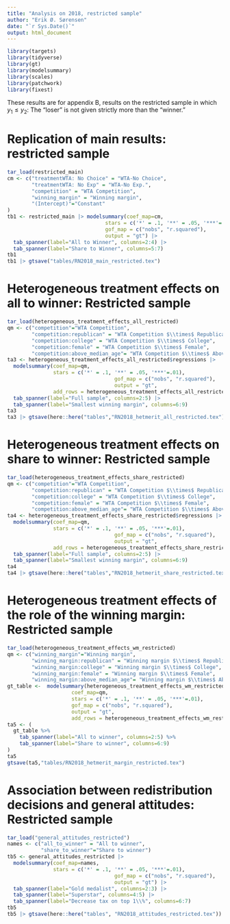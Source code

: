 ```yaml
---
title: "Analysis on 2018, restricted sample"
author: "Erik Ø. Sørensen"
date: "`r Sys.Date()`"
output: html_document
---
```


```r
library(targets)
library(tidyverse)
library(gt)
library(modelsummary)
library(scales)
library(patchwork)
library(fixest)
```


These results are for appendix B, results on the restricted sample in which $y_1 \leq y_2$: 
The "loser" is not given strictly more than the "winner."

# Replication of main results: restricted sample

```r
tar_load(restricted_main)
cm <- c("treatmentWTA: No Choice" = "WTA-No Choice",
        "treatmentWTA: No Exp" = "WTA-No Exp.",
        "competition" = "WTA Competition",
        "winning_margin" = "Winning margin",
        "(Intercept)"="Constant"
)
tb1 <- restricted_main |> modelsummary(coef_map=cm,
                                stars = c('*' = .1, '**' = .05, '***'=.01),
                                gof_map = c("nobs", "r.squared"),
                                output = "gt") |>
  tab_spanner(label="All to Winner", columns=2:4) |>
  tab_spanner(label="Share to Winner", columns=5:7)
tb1
tb1 |> gtsave("tables/RN2018_main_restricted.tex")
```

# Heterogeneous treatment effects on all to winner: Restricted sample

```r
tar_load(heterogeneous_treatment_effects_all_restricted)
qm <- c("competition"="WTA Competition",
        "competition:republican" = "WTA Competition $\\times$ Republican",
        "competition:college" = "WTA Competition $\\times$ College",
        "competition:female" = "WTA Competition $\\times$ Female",
        "competition:above_median_age"= "WTA Competition $\\times$ Above median age")
ta3 <- heterogeneous_treatment_effects_all_restricted$regressions |>
  modelsummary(coef_map=qm,
               stars = c('*' = .1, '**' = .05, '***'=.01),
                                   gof_map = c("nobs", "r.squared"),
                                   output = "gt",
               add_rows = heterogeneous_treatment_effects_all_restricted$extra_rows) |>
  tab_spanner(label="Full sample", columns=2:5) |>
  tab_spanner(label="Smallest winning margin", columns=6:9)
ta3
ta3 |> gtsave(here::here("tables","RN2018_hetmerit_all_restricted.tex"))
```

# Heterogeneous treatment effects on share to winner: Restricted sample


```r
tar_load(heterogeneous_treatment_effects_share_restricted)
qm <- c("competition"="WTA Competition",
        "competition:republican" = "WTA Competition $\\times$ Republican",
        "competition:college" = "WTA Competition $\\times$ College",
        "competition:female" = "WTA Competition $\\times$ Female",
        "competition:above_median_age"= "WTA Competition $\\times$ Above median age")
ta4 <- heterogeneous_treatment_effects_share_restricted$regressions |>
  modelsummary(coef_map=qm,
               stars = c('*' = .1, '**' = .05, '***'=.01),
                                   gof_map = c("nobs", "r.squared"),
                                   output = "gt",
               add_rows = heterogeneous_treatment_effects_share_restricted$extra_rows) |>
  tab_spanner(label="Full sample", columns=2:5) |>
  tab_spanner(label="Smallest winning margin", columns=6:9)
ta4
ta4 |> gtsave(here::here("tables","RN2018_hetmerit_share_restricted.tex"))
```

# Heterogeneous treatment effects of the role of the winning margin: Restricted sample

```r
tar_load(heterogeneous_treatment_effects_wm_restricted)
qm <- c("winning_margin"="Winning margin",
        "winning_margin:republican" = "Winning margin $\\times$ Republican",
        "winning_margin:college" = "Winning margin $\\times$ College",
        "winning_margin:female" = "Winning margin $\\times$ Female",
        "winning_margin:above_median_age"= "Winning margin $\\times$ Above median age")
gt_table <-  modelsummary(heterogeneous_treatment_effects_wm_restricted$regressions, 
                     coef_map=qm,
                     stars = c('*' = .1, '**' = .05, '***'=.01),
                     gof_map = c("nobs", "r.squared"),
                     output = "gt",
                     add_rows = heterogeneous_treatment_effects_wm_restricted$extra_rows)
ta5 <- (
  gt_table %>%
    tab_spanner(label="All to winner", columns=2:5) %>%
    tab_spanner(label="Share to winner", columns=6:9)
)
ta5
gtsave(ta5,"tables/RN2018_hetmerit_margin_restricted.tex")
```


# Association between redistribution decisions and general attitudes: Restricted sample

```r
tar_load("general_attitudes_restricted")
names <- c("all_to_winner" = "All to winner",
           "share_to_winner"="Share to winner")
tb5 <- general_attitudes_restricted |>
  modelsummary(coef_map=names,
               stars = c('*' = .1, '**' = .05, '***'=.01),
                                   gof_map = c("nobs", "r.squared"),
                                   output = "gt") |>
  tab_spanner(label="Gold medalist", columns=2:3) |>
  tab_spanner(label="Superstar", columns=4:5) |>
  tab_spanner(label="Decrease tax on top 1\\%", columns=6:7) 
tb5  
tb5 |> gtsave(here::here("tables", "RN2018_attitudes_restricted.tex"))
```

